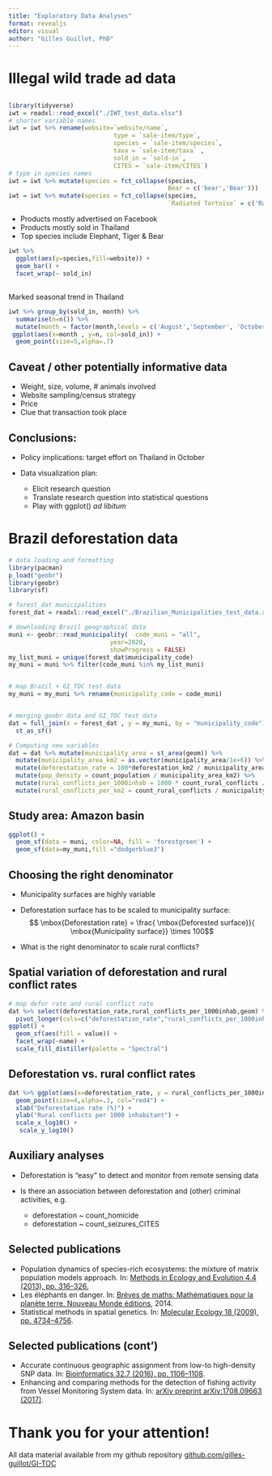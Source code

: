 ```yaml
---
title: "Exploratory Data Analyses"
format: revealjs
editor: visual
author: "Gilles Guillot, PhD"
---
```


# Illegal wild trade ad data

## 

```r
library(tidyverse)
iwt = readxl::read_excel("./IWT_test_data.xlsx")
# shorter variable names
iwt = iwt %>% rename(website=`website/name`,
                             type = `sale-item/type`,
                             species = `sale-item/species`,
                             taxa = `sale-item/taxa` , 
                             sold_in = `sold-in`,
                             CITES = `sale-item/CITES`)
# type in species names
iwt = iwt %>% mutate(species = fct_collapse(species, 
                                            Bear = c('bear','Bear')))
iwt = iwt %>% mutate(species = fct_collapse(species, 
                                            `Radiated Tortoise` = c('Radiated tortoise','Radiated Tortoise')))

```

* Products mostly advertised on Facebook
* Products mostly sold in  Thailand
* Top species include Elephant, Tiger & Bear

```r
iwt %>% 
  ggplot(aes(y=species,fill=website)) + 
  geom_bar() + 
  facet_wrap(~ sold_in)

```

## 

Marked seasonal trend in Thailand

```r
iwt %>% group_by(sold_in, month) %>% 
  summarise(n=n()) %>% 
  mutate(month = factor(month,levels = c('August','September', 'October'))) %>% 
 ggplot(aes(x=month , y=n, col=sold_in)) +
  geom_point(size=5,alpha=.7)
```



## Caveat / other potentially informative data


* Weight, size, volume, # animals involved
* Website sampling/census strategy
* Price
* Clue that transaction took place

## Conclusions: 

* Policy implications: target effort on Thailand in October

* Data visualization plan: 
   + Elicit research question
   + Translate research question into statistical questions
   + Play with ggplot() *ad libitum*


# Brazil deforestation data



```r
# data loading and formatting
library(pacman)
p_load("geobr")
library(geobr)
library(sf)

# forest_dat municipalities
forest_dat = readxl::read_excel("./Brazilian_Municipalities_test_data.xlsx")

# downloading Brazil geographical data
muni <- geobr::read_municipality(  code_muni = "all",
                            year=2020, 
                            showProgress = FALSE)
my_list_muni = unique(forest_dat$municipality_code)
my_muni = muni %>% filter(code_muni %in% my_list_muni)


# map Brazil + GI_TOC test data
my_muni = my_muni %>% rename(municipality_code = code_muni)


# merging geobr data and GI_TOC test data
dat = full_join(x = forest_dat , y = my_muni, by = "municipality_code") %>% 
  st_as_sf()

# Computing new variables
dat = dat %>% mutate(municipality_area = st_area(geom)) %>% 
  mutate(municipality_area_km2 = as.vector(municipality_area/1e+6)) %>% 
  mutate(deforestation_rate = 100*deforestation_km2 / municipality_area_km2) %>% 
  mutate(pop_density = count_population / municipality_area_km2) %>% 
  mutate(rural_conflicts_per_1000inhab = 1000 * count_rural_conflicts / count_population) %>% 
  mutate(rural_conflicts_per_km2 = count_rural_conflicts / municipality_area_km2)

```

## Study area: Amazon basin
```r
ggplot() + 
  geom_sf(data = muni, color=NA, fill = 'forestgreen') + 
  geom_sf(data=my_muni,fill ="dodgerblue3")
```


## Choosing the right denominator

* Municipality  surfaces are highly variable
* Deforestation surface has to be scaled to municipality surface:
$$ \mbox{Deforestation rate} = \frac{ \mbox{Deforested surface}}{ \mbox{Municipality surface}} \times 100$$

* What is the right denominator to scale  rural conflicts?


## Spatial variation of deforestation and  rural conflict rates 

```r
# map defor rate and rural conflict rate
dat %>% select(deforestation_rate,rural_conflicts_per_1000inhab,geom) %>% 
  pivot_longer(cols=c("deforestation_rate","rural_conflicts_per_1000inhab")) %>% 
ggplot() + 
  geom_sf(aes(fill = value)) +
  facet_wrap(~name) + 
  scale_fill_distiller(palette = "Spectral")
```

## Deforestation vs. rural conflict rates 

```r
dat %>% ggplot(aes(x=deforestation_rate, y = rural_conflicts_per_1000inhab)) +  
  geom_point(size=4,alpha=.3, col="red4") + 
  xlab("Deforestation rate (%)") + 
  ylab("Rural conflicts per 1000 inhabitant") + 
  scale_x_log10() + 
   scale_y_log10() 

```

## Auxiliary analyses

* Deforestation is "easy" to detect and monitor from remote sensing data

* Is there an association between deforestation and (other) criminal activities, e.g.
   + deforestation ~ count_homicide
    + deforestation ~ count_seizures_CITES
    

## Selected publications

*  Population dynamics of species-rich ecosystems: the mixture of matrix population models approach. In: [Methods in Ecology and Evolution 4.4 (2013), pp. 316–326.](https://besjournals.onlinelibrary.wiley.com/doi/full/10.1111/2041-210x.12019)
*  Les éléphants en danger. In: [Brèves de maths: Mathématiques pour la planète terre. Nouveau Monde éditions](http://www.breves-de-maths.fr/les-elephants-en-danger/), 2014.
* Statistical methods in spatial genetics. In: [Molecular Ecology 18 (2009), pp. 4734–4756](https://onlinelibrary.wiley.com/doi/10.1111/j.1365-294X.2009.04410.x). 

## Selected publications (cont')

* Accurate continuous geographic assignment from low-to high-density SNP data. In:
[Bioinformatics 32.7 (2016), pp. 1106–1108](https://academic.oup.com/bioinformatics/article/32/7/1106/1744090).
*  Enhancing and comparing methods for the detection of fishing activity from Vessel Monitoring System data. In: [arXiv preprint arXiv:1708.09663 (2017)](https://arxiv.org/abs/1708.09663).



# Thank you for your attention!

All data  material available from my github repository  [github.com/gilles-guillot/GI-TOC](https://github.com/gilles-guillot/GI-TOC)
